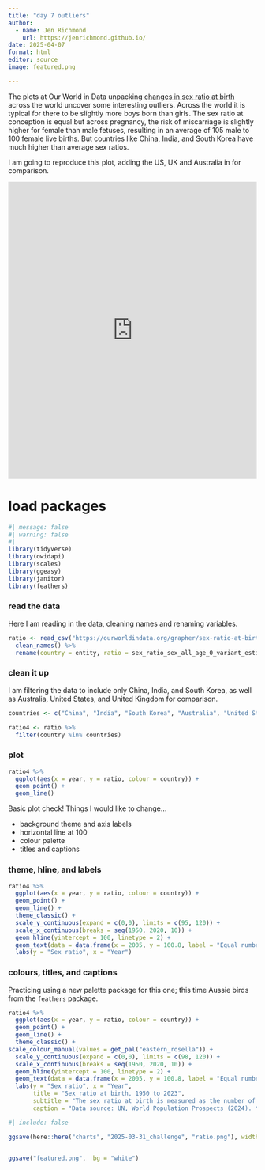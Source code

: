 ```yaml
---
title: "day 7 outliers"
author:
  - name: Jen Richmond
    url: https://jenrichmond.github.io/
date: 2025-04-07
format: html
editor: source
image: featured.png

---
```


The plots at Our World in Data unpacking [changes in sex ratio at birth](https://ourworldindata.org/gender-ratio) across the world uncover some interesting outliers. Across the world it is typical for there to be slightly more boys born than girls. The sex ratio at conception is equal but across pregnancy, the risk of miscarriage is slightly higher for female than male fetuses, resulting in an average of 105 male to 100 female live births. But countries like China, India, and South Korea have much higher than average sex ratios. 

I am going to reproduce this plot, adding the US, UK and Australia in for comparison. 

<iframe src="https://ourworldindata.org/grapher/sex-ratio-at-birth?tab=chart&country=CHN~IND~KOR" loading="lazy" style="width: 100%; height: 600px; border: 0px none;" allow="web-share; clipboard-write"></iframe>

# load packages

```r
#| message: false
#| warning: false
#| 
library(tidyverse)
library(owidapi)
library(scales)
library(ggeasy)
library(janitor)
library(feathers)

```

### read the data 

Here I am reading in the data, cleaning names and renaming variables. 

```r

ratio <- read_csv("https://ourworldindata.org/grapher/sex-ratio-at-birth.csv?v=1&csvType=full&useColumnShortNames=true") %>% 
  clean_names() %>%
  rename(country = entity, ratio = sex_ratio_sex_all_age_0_variant_estimates)


```

### clean it up

I am filtering the data to include only China, India, and South Korea, as well as Australia, United States, and United Kingdom for comparison. 
```r

countries <- c("China", "India", "South Korea", "Australia", "United States", "United Kingdom")

ratio4 <- ratio %>%
  filter(country %in% countries)

```

### plot

```r
ratio4 %>%
  ggplot(aes(x = year, y = ratio, colour = country)) +
  geom_point() +
  geom_line() 
```
Basic plot check! Things I would like to change...

- background theme and axis labels
- horizontal line at 100
- colour palette
- titles and captions

### theme, hline, and labels

```r
ratio4 %>%
  ggplot(aes(x = year, y = ratio, colour = country)) +
  geom_point() +
  geom_line() +
  theme_classic() +
  scale_y_continuous(expand = c(0,0), limits = c(95, 120)) +
  scale_x_continuous(breaks = seq(1950, 2020, 10)) +
  geom_hline(yintercept = 100, linetype = 2) +
  geom_text(data = data.frame(x = 2005, y = 100.8, label = "Equal numbers of newborn boys and girls"), mapping = aes(x = x, y = y, label = label), size = 3, inherit.aes = FALSE) +
  labs(y = "Sex ratio", x = "Year")
```
### colours, titles, and captions

Practicing using a new palette package for this one; this time Aussie birds from the `feathers` package. 


```r
ratio4 %>%
  ggplot(aes(x = year, y = ratio, colour = country)) +
  geom_point() +
  geom_line() +
  theme_classic() +
scale_colour_manual(values = get_pal("eastern_rosella")) +
  scale_y_continuous(expand = c(0,0), limits = c(98, 120)) +
  scale_x_continuous(breaks = seq(1950, 2020, 10)) +
  geom_hline(yintercept = 100, linetype = 2) +
  geom_text(data = data.frame(x = 2005, y = 100.8, label = "Equal numbers of newborn boys and girls"), mapping = aes(x = x, y = y, label = label), size = 3, inherit.aes = FALSE) +
  labs(y = "Sex ratio", x = "Year", 
       title = "Sex ratio at birth, 1950 to 2023", 
       subtitle = "The sex ratio at birth is measured as the number of newborn \nboys for every 100 newborn girls. Higher values indicate a much \nhigher number of newborn boys than girls.", 
       caption = "Data source: UN, World Population Prospects (2024). \nNote: It's considered that 105 is the biologically expected sex ratio at birth.")
```

```r
#| include: false

ggsave(here::here("charts", "2025-03-31_challenge", "ratio.png"), width = 6, height = 4,  bg = "white")


ggsave("featured.png",  bg = "white")
```

